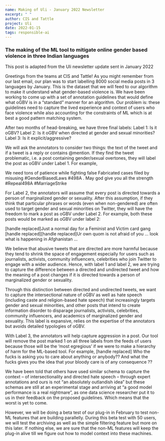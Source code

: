 ```yaml
---
name: Making of Uli - January 2022 Newsletter
excerpt: " "
author: CIS and Tattle
project: Uli
date: 2022-01-15
tags: responsible-ai
---
```


### The making of the ML tool to mitigate online gender based violence in three Indian languages

This post is adapted from the Uli newsletter update sent in January 2022

Greetings from the teams at CIS and Tattle! As you might remember from our last email, our plan was to start labelling 8000 social media posts in 3 languages by January. This is the dataset that we will feed to our algorithm to make it understand what gender-based violence is. We have been working to come up with a set of annotation guidelines that would define what oGBV is in a “standard” manner for an algorithm. Our problem is: these guidelines need to capture the lived experience and context of users who face violence while also accounting for the constraints of ML which is at best a good pattern matching system.

After two months of head-breaking, we have three final labels:
Label 1: Is it oGBV?
Label 2: Is it oGBV when directed at gender and sexual minorities?
Label 3: Is it explicit/aggressive?

We will ask the annotators to consider two things: the text of the tweet and if a tweet is a reply or contains @mention. If they find the tweet problematic, i.e. a post containing gender/sexual overtones, they will label the post as oGBV under Label 1. For example,

We need tons of patience while fighting false Fabricated cases filed by misusing #GenderBiasedLaws #498A . May god give you all the strength #Repeal498A #MarriageStrike

For Label 2, the annotators will assume that every post is directed towards a person of marginalized gender or sexuality. After this assumption, if they think that particular phrases or words (even when non-gendered) are often used to target gender and sexual minorities on Twitter, they will have the freedom to mark a post as oGBV under Label 2. For example, both these posts would be marked as oGBV under label 2:

[handle replaced]Just a normal day for a Feminist and Victim card gang
[handle replaced][handle replaced]Ur own quom is not afraid of you … look what is happening in Afghanistan …

We believe that abusive tweets that are directed are more harmful because they tend to shrink the space of engagement especially for users such as journalists, activists, community influencers, celebrities who join Twitter to engage with a wider audience. Hence, with label 1 and label 2, we are trying to capture the difference between a directed and undirected tweet and how the meaning of a post changes if it is directed towards a person of marginalized gender or sexuality.

Through this distinction between directed and undirected tweets, we want to capture the intersectional nature of oGBV as well as hate speech (including caste and religion-based hate speech) that increasingly targets gender and sexual minorities, and other posts that intend to create information disorder to disparage journalists, activists, celebrities, community influencers, and academics of marginalized gender and sexuality. This label is expansive, relies on the expertise of the annotators but avoids detailed typologies of oGBV.

With Label 3, the annotators will help capture aggression in a post. Our tool will remove the post marked 1 on all three labels from the feeds of users because those will be the ‘most egregious’ if we were to make a hierarchy of harm for the ML-based tool. For example,
[handle replaced] Who the fucks is asking you to care about anything or anybody?? And what the fucks gives you the idea that your bloody care is of any consequence ??

We have been told that others have used similar schema to capture the context – of intersectionality and directed hate speech – through expert annotations and ours is not “an absolutely outlandish idea” but these schemas are still at an experimental stage and arriving at “a good model performance is a real nightmare”, as one data science researcher put it to us in their feedback on the proposed guidelines.
Which means that the worst is yet to come.

However, we will be doing a beta test of our plug-in in February to test non-ML features that are building parallelly. During this beta test with 50 users, we will test the archiving as well as the simple filtering feature but more on this later.
If nothing else, we are sure that the non-ML features will keep the plug-in alive till we figure out how to model context into these machines.